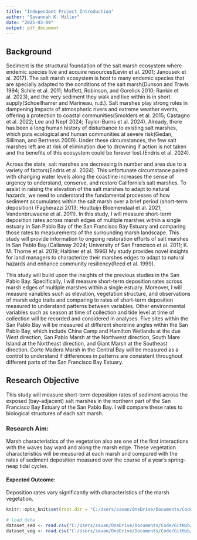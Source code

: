 ```yaml
---
title: "Independent Project Introduction"
author: "Savannah K. Miller"
date: "2025-03-09"
output: pdf_document
---
```



## Background 

Sediment is the structural foundation of the salt marsh ecosystem where endemic species live and acquire resources(Levin et al. 2001; Janousek et al. 2017). The salt marsh ecosystem is host to many endemic species that are specially adapted to the conditions of the salt marsh(Dunson and Travis 1994; Schile et al. 2011; Moffett, Robinson, and Gorelick 2010; Rankin et al. 2023), and the very sediment they walk and live within is in short supply(Schoellhamer and Marineau, n.d.). Salt marshes play strong roles in dampening impacts of atmospheric rivers and extreme weather events, offering a protection to coastal communities(Smolders et al. 2015; Castagno et al. 2022; Lee and Nepf 2024; Taylor-Burns et al. 2024).  Already, there has been a long human history of disturbance to existing salt marshes, which puts ecological and human communities at severe risk(Gedan, Silliman, and Bertness 2009). Under these circumstances, the few salt marshes left are at risk of elimination due to drowning if action is not taken and the benefits of this ecosystem could be forever lost.(Endris et al. 2024). 

Across the state, salt marshes are decreasing in number and area due to a variety of factors(Endris et al. 2024). This unfortunate circumstance paired with changing water levels along the coastline increases the sense of urgency to understand, conserve, and restore California’s salt marshes. To assist in raising the elevation of the salt marshes to adapt to natural hazards, we need to understand the fundamental processes of how sediment accumulates within the salt marsh over a brief period (short-term deposition) (Fagherazzi 2013; Houttuijn Bloemendaal et al. 2021; Vandenbruwaene et al. 2011). In this study, I will measure short-term deposition rates across marsh edges of multiple marshes within a single estuary in San Pablo Bay of the San Francisco Bay Estuary and comparing those rates to measurements of the surrounding marsh landscape. This study will provide information to ongoing restoration efforts of salt marshes in San Pablo Bay.(Callaway 2024; University of San Francisco et al. 2011; K. M. Thorne et al. 2019; Haltiner et al. 1996) My study provides novel insights for land managers to characterize their marshes edges to adapt to natural hazards and enhance community resiliency(Reed et al. 1999).

This study will build upon the insights of the previous studies in the San Pablo Bay. Specifically, I will measure short-term deposition rates across marsh edges of multiple marshes within a single estuary. Moreover, I will measure variables such as elevation, vegetation structure, and observations of marsh edge traits and comparing to rates of short-term deposition measured to understand patterns between variables. Other environmental variables such as season at time of collection and tide level at time of collection will be recorded and considered in analyses. Five sites within the San Pablo Bay will be measured at different shoreline angles within the San Pablo Bay, which include China Camp and Hamilton Wetlands at the due West direction, San Pablo Marsh at the Northwest direction, South Mare Island at the Northeast direction, and Giant Marsh at the Southeast direction. Corte Madera Marsh in the Central Bay will be measured as a control to understand if differences in patterns are consistent throughout different parts of the San Francisco Bay Estuary.  

## Research Objective
This study will measure short-term deposition rates of sediment across the exposed (bay-adjacent) salt marshes in the northern part of the San Francisco Bay Estuary of the San Pablo Bay. I will compare these rates to biological structures of each salt marsh. 

### Research Aim: 
Marsh characteristics of the vegetation also are one of the first interactions with the waves bay ward and along the marsh edge. These vegetation characteristics will be measured at each marsh and compared with the rates of sediment deposition measured over the course of a year’s spring-neap tidal cycles. 

#### Expected Outcome: 
Deposition rates vary significantly with characteristics of the marsh vegetation. 

```r

knitr::opts_knit$set(root.dir = "C:/Users/savan/OneDrive/Documents/Code/GitHub/DepositionSFB/data")
```


```r
# load data
dataset_sed <- read.csv("C:/Users/savan/OneDrive/Documents/Code/GitHub/DepositionSFB/data/SFB_sediment_pad_data.csv") 
dataset_veg <- read.csv("C:/Users/savan/OneDrive/Documents/Code/GitHub/DepositionSFB/data/SFB_1m_vegetation_data.csv") 
```

